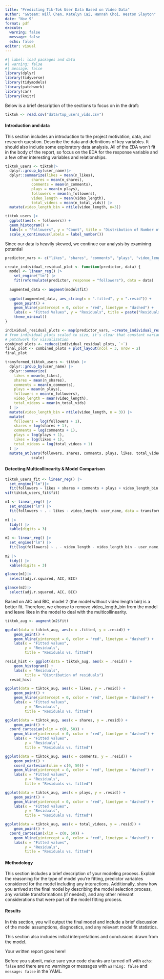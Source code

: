 ```yaml
---
title: "Predicting Tik-Tok User Data Based on Video Data"
author: "GGteam: Will Chen, Katelyn Cai, Hannah Choi, Weston Slayton"
date: "Nov 9"
format: pdf
execute: 
  warning: false
  message: false
  echo: false
editor: visual
---
```


```r
#| label: load packages and data
#| warning: false
#| message: false
library(dplyr)
library(tidyverse)
library(tidymodels)
library(patchwork)
library(car)
library(knitr)
```

Below is a brief description of the sections to focus on in the draft:

```r
tiktok <- read.csv("data/top_users_vids.csv")
```

#### Introduction and data

This section includes an introduction to the project motivation, data, and research question. Describe the data and definitions of key variables. It should also include some exploratory data analysis. All of the EDA won't fit in the body of the report, so focus on the EDA for the response variable and a few other interesting variables and relationships.

```r
tiktok_users <- tiktok|>
  dplyr::group_by(user_name)|>
  dplyr::summarize(likes = mean(n_likes),
            shares = mean(n_shares),
            comments = mean(n_comments),
            plays = mean(n_plays),
            followers = mean(n_followers),
            video_length = mean(video_length),
            total_videos = mean(n_total_vids)) |>
  mutate(video_length_bin = ntile(video_length, n=3))
```

```r
tiktok_users |>
  ggplot(aes(x = followers)) + 
  geom_histogram() + 
  labs(x = "Followers", y = "Count", title = "Distribution of Number of Followers") + 
  scale_x_continuous(labels = label_number())
```

Since our data is heavily skewed, we continue our analysis by examining potential

```r
predictor_vars <- c("likes", "shares", "comments", "plays", "video_length", "total_videos")

create_individual_residual_plot <- function(predictor, data) {
  model <- linear_reg() |>
    set_engine("lm") |>
    fit(reformulate(predictor, response = "followers"), data = data)
  
  augmented_data <- augment(model$fit)
  
  ggplot(augmented_data, aes_string(x = ".fitted", y = ".resid")) +
    geom_point() +
    geom_hline(yintercept = 0, color = "red", linetype = "dashed") +
    labs(x = "Fitted Values", y = "Residuals", title = paste("Residuals vs Fitted for", predictor)) +
    theme_minimal()
}

individual_residual_plots <- map(predictor_vars, ~create_individual_residual_plot(.x, tiktok_users))
# from individual plots scaled to size, it's clear that constant variance is not met
# patchwork for visualization 
combined_plots <- reduce(individual_residual_plots, `+`)
final_plot <- combined_plots + plot_layout(ncol = 3, nrow = 2)
final_plot
```

```r
transformed_tiktok_users <- tiktok |>
  dplyr::group_by(user_name) |>
  dplyr::summarize(
    likes = mean(n_likes),
    shares = mean(n_shares),
    comments = mean(n_comments),
    plays = mean(n_plays),
    followers = mean(n_followers),
    video_length = mean(video_length),
    total_videos = mean(n_total_vids)
  ) |>
  mutate(video_length_bin = ntile(video_length, n = 3)) |>
  mutate(
    followers = log(followers + 1),
    shares = log(shares + 1),
    comments = log(comments + 1),
    plays = log(plays + 1),
    likes = log(likes + 1),
    total_videos = log(total_videos + 1)
  ) |>
  mutate_at(vars(followers, shares, comments, plays, likes, total_videos),
            scale)
```

#### Detecting Multicollinearity & Model Comparison

```r
tiktok_users_fit <- linear_reg() |>
  set_engine("lm")|>
  fit(followers ~ likes + shares + comments + plays + video_length_bin + total_videos, data=transformed_tiktok_users)
vif(tiktok_users_fit$fit)
```

```r
m1 <- linear_reg() |>
  set_engine("lm") |>
  fit(followers ~ . - likes - video_length- user_name, data = transformed_tiktok_users)
  
m1 |>
  tidy() |>
  kable(digits = 3)
```

```r
m2 <- linear_reg() |>
  set_engine("lm") |>
  fit(log(followers) ~ . - video_length - video_length_bin - user_name, data = transformed_tiktok_users)
  
m2 |>
  tidy() |>
  kable(digits = 3)
```

```r
glance(m1)|>
  select(adj.r.squared, AIC, BIC)
```

```r
glance(m2)|>
  select(adj.r.squared, AIC, BIC)
```

Based on AIC and BIC, model 2 (the model without video length bin) is a better fit. Therefore, we choose to remove video_length_bin from the model and leave likes in the model to deal with the multicollinearity.

```r
tiktok_aug <- augment(m2$fit)

ggplot(data = tiktok_aug, aes(x = .fitted, y = .resid)) +
    geom_point() +
    geom_hline(yintercept = 0, color = "red", linetype = "dashed") +
    labs(x = "Fitted values",
         y = "Residuals",
         title = "Residuals vs. fitted")

resid_hist <- ggplot(data = tiktok_aug, aes(x = .resid)) +
    geom_histogram() +
    labs(x = "Residuals",
         title = "Distribution of residuals")
  resid_hist
```

```r
ggplot(data = tiktok_aug, aes(x = likes, y = .resid)) +
    geom_point() +
    geom_hline(yintercept = 0, color = "red", linetype = "dashed") +
    labs(x = "Fitted values",
         y = "Residuals",
         title = "Residuals vs. fitted")

ggplot(data = tiktok_aug, aes(x = shares, y = .resid)) +
    geom_point() +
  coord_cartesian(xlim = c(0, 50)) +
    geom_hline(yintercept = 0, color = "red", linetype = "dashed") +
    labs(x = "Fitted values",
         y = "Residuals",
         title = "Residuals vs. fitted")

ggplot(data = tiktok_aug, aes(x = comments, y = .resid)) +
    geom_point() +
    coord_cartesian(xlim = c(0, 50)) +
    geom_hline(yintercept = 0, color = "red", linetype = "dashed") +
    labs(x = "Fitted values",
         y = "Residuals",
         title = "Residuals vs. fitted")

ggplot(data = tiktok_aug, aes(x = plays, y = .resid)) +
    geom_point() +
    geom_hline(yintercept = 0, color = "red", linetype = "dashed") +
    labs(x = "Fitted values",
         y = "Residuals",
         title = "Residuals vs. fitted")

ggplot(data = tiktok_aug, aes(x = total_videos, y = .resid)) +
    geom_point() +
  coord_cartesian(xlim = c(0, 50)) +
    geom_hline(yintercept = 0, color = "red", linetype = "dashed") +
    labs(x = "Fitted values",
         y = "Residuals",
         title = "Residuals vs. fitted")
```

#### Methodology

This section includes a brief description of your modeling process. Explain the reasoning for the type of model you're fitting, predictor variables considered for the model including any interactions. Additionally, show how you arrived at the final model by describing the model selection process, any variable transformations (if needed), and any other relevant considerations that were part of the model fitting process.

#### Results

In this section, you will output the final model and include a brief discussion of the model assumptions, diagnostics, and any relevant model fit statistics.

This section also includes initial interpretations and conclusions drawn from the model.

Your written report goes here!

::: callout-important
Before you submit, make sure your code chunks are turned off with `echo: false` and there are no warnings or messages with `warning: false` and `message: false` in the YAML.
:::
